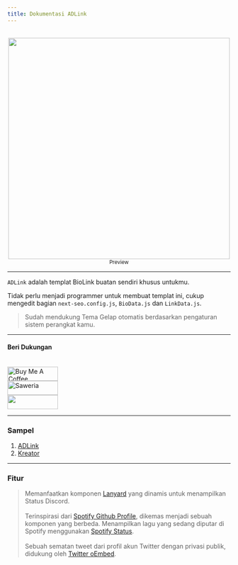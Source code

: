 ```yaml
---
title: Dokumentasi ADLink
---
```

<script src="https://code.iconify.design/iconify-icon/1.0.7/iconify-icon.min.js"></script>

<br />
<center><img src="/preview.png" width="500" height="500" /></center>
<center><small>Preview</small></center>

---

`ADLink` adalah templat BioLink buatan sendiri khusus untukmu.

Tidak perlu menjadi programmer untuk membuat templat ini, cukup mengedit bagian `next-seo.config.js`, `BioData.js` dan `LinkData.js`.

>Sudah mendukung Tema Gelap otomatis berdasarkan pengaturan sistem perangkat kamu.

---
#### Beri Dukungan
<br/>
<a href="https://www.buymeacoffee.com/agcrisbp" target="_blank"><img src="https://cdn.buymeacoffee.com/buttons/v2/default-yellow.png" alt="Buy Me A Coffee" height="32px" width="114px" /></a>
<br />
<a href="https://saweria.co/agcrisbp" target="_blank"><img src="https://aghea.site/saweria-button.png" alt="Saweria" height="32px" width="114px" /></a>
<br />
<a href="https://github.com/sponsors/agcrisbp" target="_blank" title="Sponsor"><img src="https://raw.githubusercontent.com/agcrisbp/blog/f7c9c786bff7f064c7e9397a720c49e5112117e8/public/sponsor-badge.svg" height="32" width="114" /></a>

---

### Sampel
  1. [ADLink](https://adlink.vercel.app/)
  2. [Kreator](https://m.agcrisbp.my.id)

---

### Fitur
><iconify-icon icon="logos:discord-icon"></iconify-icon> Memanfaatkan komponen [Lanyard](https://github.com/Phineas/lanyard) yang dinamis untuk menampilkan Status Discord.<br /><br/>
><iconify-icon icon="logos:spotify-icon"></iconify-icon> Terinspirasi dari [Spotify Github Profile](https://github.com/kittinan/spotify-github-profile), dikemas menjadi sebuah komponen yang berbeda. Menampilkan lagu yang sedang diputar di Spotify menggunakan [Spotify Status](../frontend#add-spotify-status).<br /><br/>
><iconify-icon icon="logos:twitter"></iconify-icon> Sebuah sematan tweet dari profil akun Twitter dengan privasi publik, didukung oleh [Twitter oEmbed](https://developer.twitter.com/docs/twitter-for-websites/timelines/guides/oembed-api).